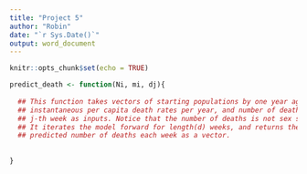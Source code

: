 ```yaml
---
title: "Project 5"
author: "Robin"
date: "`r Sys.Date()`"
output: word_document
---
```


```r
knitr::opts_chunk$set(echo = TRUE)
```

```r
predict_death <- function(Ni, mi, dj){
  
  ## This function takes vectors of starting populations by one year age class,  
  ## instantaneous per capita death rates per year, and number of deaths in the 
  ## j-th week as inputs. Notice that the number of deaths is not sex specific.
  ## It iterates the model forward for length(d) weeks, and returns the 
  ## predicted number of deaths each week as a vector.
  
  
}
```

